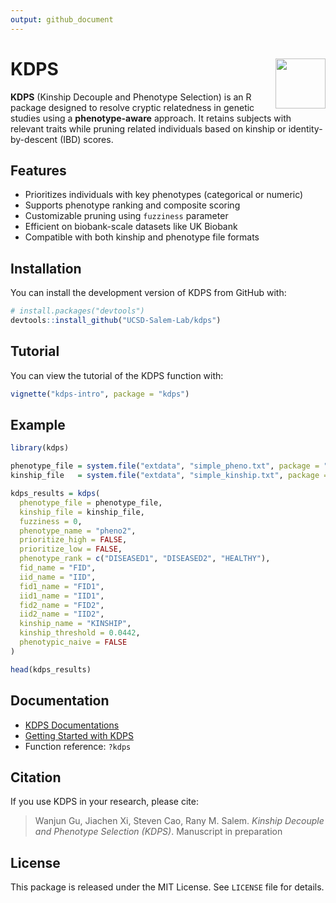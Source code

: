 ```yaml
---
output: github_document
---
```


# KDPS <img src="man/figures/logo.png" align="right" height="80"/>

**KDPS** (Kinship Decouple and Phenotype Selection) is an R package designed to resolve cryptic relatedness in genetic studies using a **phenotype-aware** approach. It retains subjects with relevant traits while pruning related individuals based on kinship or identity-by-descent (IBD) scores.

## Features

- Prioritizes individuals with key phenotypes (categorical or numeric)
- Supports phenotype ranking and composite scoring
- Customizable pruning using `fuzziness` parameter
- Efficient on biobank-scale datasets like UK Biobank
- Compatible with both kinship and phenotype file formats

## Installation

You can install the development version of KDPS from GitHub with:

```r
# install.packages("devtools")
devtools::install_github("UCSD-Salem-Lab/kdps")
```

## Tutorial

You can view the tutorial of the KDPS function with:

```r
vignette("kdps-intro", package = "kdps")
```

## Example

```r
library(kdps)

phenotype_file = system.file("extdata", "simple_pheno.txt", package = "kdps")
kinship_file   = system.file("extdata", "simple_kinship.txt", package = "kdps")

kdps_results = kdps(
  phenotype_file = phenotype_file,
  kinship_file = kinship_file,
  fuzziness = 0,
  phenotype_name = "pheno2",
  prioritize_high = FALSE,
  prioritize_low = FALSE,
  phenotype_rank = c("DISEASED1", "DISEASED2", "HEALTHY"),
  fid_name = "FID",
  iid_name = "IID",
  fid1_name = "FID1",
  iid1_name = "IID1",
  fid2_name = "FID2",
  iid2_name = "IID2",
  kinship_name = "KINSHIP",
  kinship_threshold = 0.0442,
  phenotypic_naive = FALSE
)

head(kdps_results)
```

## Documentation

- [KDPS Documentations](https://UCSD-Salem-Lab.github.io/kdps)
- [Getting Started with KDPS](https://UCSD-Salem-Lab.github.io/kdps/articles/kdps-intro.html)
- Function reference: `?kdps`

## Citation

If you use KDPS in your research, please cite:

> Wanjun Gu, Jiachen Xi, Steven Cao, Rany M. Salem. *Kinship Decouple and Phenotype Selection (KDPS)*. Manuscript in preparation

## License

This package is released under the MIT License. See `LICENSE` file for details.
